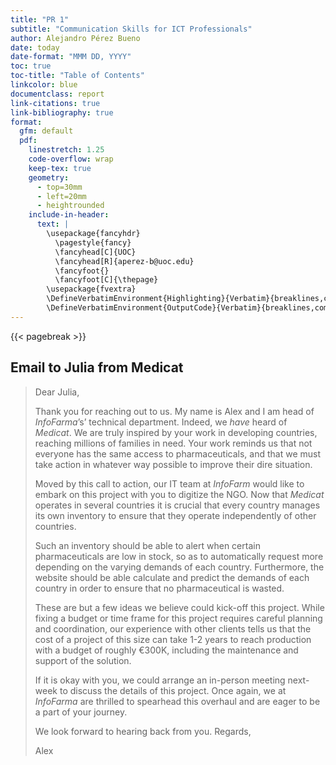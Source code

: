 ```yaml
---
title: "PR 1"
subtitle: "Communication Skills for ICT Professionals"
author: Alejandro Pérez Bueno
date: today
date-format: "MMM DD, YYYY"
toc: true
toc-title: "Table of Contents"
linkcolor: blue
documentclass: report
link-citations: true
link-bibliography: true
format:
  gfm: default
  pdf:
    linestretch: 1.25
    code-overflow: wrap
    keep-tex: true
    geometry:
      - top=30mm
      - left=20mm
      - heightrounded
    include-in-header:
      text: |
        \usepackage{fancyhdr}
          \pagestyle{fancy}
          \fancyhead[C]{UOC}
          \fancyhead[R]{aperez-b@uoc.edu}
          \fancyfoot{}
          \fancyfoot[C]{\thepage}
        \usepackage{fvextra}
        \DefineVerbatimEnvironment{Highlighting}{Verbatim}{breaklines,commandchars=\\\{\}}
        \DefineVerbatimEnvironment{OutputCode}{Verbatim}{breaklines,commandchars=\\\{\}}
---
```


{{< pagebreak >}}

## Email to Julia from Medicat

> Dear Julia,
>
> Thank you for reaching out to us. My name is Alex and I am head of *InfoFarma*'s' technical department. Indeed, we *have* heard of *Medicat*. We are truly inspired by your work in developing countries, reaching millions of families in need. Your work reminds us that not everyone has the same access to pharmaceuticals, and that we must take action in whatever way possible to improve their dire situation.
>
> Moved by this call to action, our IT team at *InfoFarm* would like to embark on this project with you to digitize the NGO. Now that *Medicat* operates in several countries it is crucial that every country manages its own inventory to ensure that they operate independently of other countries.
>
> Such an inventory should be able to alert when certain pharmaceuticals are low in stock, so as to automatically request more depending on the varying demands of each country. Furthermore, the website should be able calculate and predict the demands of each country in order to ensure that no pharmaceutical is wasted.
>
> These are but a few ideas we believe could kick-off this project. While fixing a budget or time frame for this project requires careful planning and coordination, our experience with other clients tells us that the cost of a project of this size can take 1-2 years to reach production with a budget of roughly €300K, including the maintenance and support of the solution.
>
> If it is okay with you, we could arrange an in-person meeting next-week to discuss the details of this project. Once again, we at *InfoFarma* are thrilled to spearhead this overhaul and are eager to be a part of your journey.
>
> We look forward to hearing back from you. Regards,
>
> Alex
